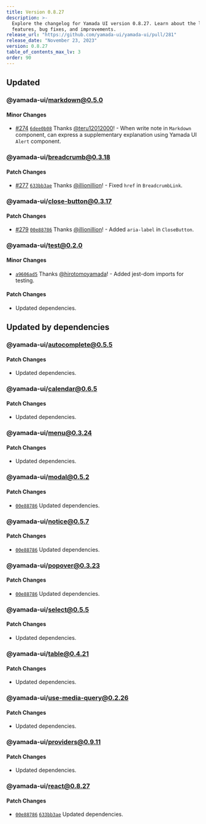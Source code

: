 ```yaml
---
title: Version 0.8.27
description: >-
  Explore the changelog for Yamada UI version 0.8.27. Learn about the latest
  features, bug fixes, and improvements.
release_url: "https://github.com/yamada-ui/yamada-ui/pull/281"
release_date: "November 23, 2023"
version: 0.8.27
table_of_contents_max_lv: 3
order: 90
---
```


## Updated

### @yamada-ui/markdown@0.5.0

#### Minor Changes

- [#274](https://github.com/hirotomoyamada/yamada-ui/pull/274) [`6dee0b08`](https://github.com/hirotomoyamada/yamada-ui/commit/6dee0b086d600fbc701405c53e498c514c71cc48) Thanks [@teru12012000](https://github.com/teru12012000)! - When write note in `Markdown` component, can express a supplementary explanation using Yamada UI `Alert` component.

### @yamada-ui/breadcrumb@0.3.18

#### Patch Changes

- [#277](https://github.com/hirotomoyamada/yamada-ui/pull/277) [`633bb3ae`](https://github.com/hirotomoyamada/yamada-ui/commit/633bb3ae11c920ecc923b9e15a07f5a5173e406b) Thanks [@illionillion](https://github.com/illionillion)! - Fixed `href` in `BreadcrumbLink`.

### @yamada-ui/close-button@0.3.17

#### Patch Changes

- [#279](https://github.com/hirotomoyamada/yamada-ui/pull/279) [`00e88786`](https://github.com/hirotomoyamada/yamada-ui/commit/00e88786c11056b22c9919c5c71213f1b773bb05) Thanks [@illionillion](https://github.com/illionillion)! - Added `aria-label` in `CloseButton`.

### @yamada-ui/test@0.2.0

#### Minor Changes

- [`a9606ad5`](https://github.com/hirotomoyamada/yamada-ui/commit/a9606ad5f890e6a5c26462847f2d8167a8a2ebd2) Thanks [@hirotomoyamada](https://github.com/hirotomoyamada)! - Added jest-dom imports for testing.

#### Patch Changes

- Updated dependencies.

## Updated by dependencies

### @yamada-ui/autocomplete@0.5.5

#### Patch Changes

- Updated dependencies.

### @yamada-ui/calendar@0.6.5

#### Patch Changes

- Updated dependencies.

### @yamada-ui/menu@0.3.24

#### Patch Changes

- Updated dependencies.

### @yamada-ui/modal@0.5.2

#### Patch Changes

- [`00e88786`](https://github.com/hirotomoyamada/yamada-ui/commit/00e88786c11056b22c9919c5c71213f1b773bb05) Updated dependencies.

### @yamada-ui/notice@0.5.7

#### Patch Changes

- [`00e88786`](https://github.com/hirotomoyamada/yamada-ui/commit/00e88786c11056b22c9919c5c71213f1b773bb05) Updated dependencies.

### @yamada-ui/popover@0.3.23

#### Patch Changes

- [`00e88786`](https://github.com/hirotomoyamada/yamada-ui/commit/00e88786c11056b22c9919c5c71213f1b773bb05) Updated dependencies.

### @yamada-ui/select@0.5.5

#### Patch Changes

- Updated dependencies.

### @yamada-ui/table@0.4.21

#### Patch Changes

- Updated dependencies.

### @yamada-ui/use-media-query@0.2.26

#### Patch Changes

- Updated dependencies.

### @yamada-ui/providers@0.9.11

#### Patch Changes

- Updated dependencies.

### @yamada-ui/react@0.8.27

#### Patch Changes

- [`00e88786`](https://github.com/hirotomoyamada/yamada-ui/commit/00e88786c11056b22c9919c5c71213f1b773bb05) [`633bb3ae`](https://github.com/hirotomoyamada/yamada-ui/commit/633bb3ae11c920ecc923b9e15a07f5a5173e406b) Updated dependencies.

